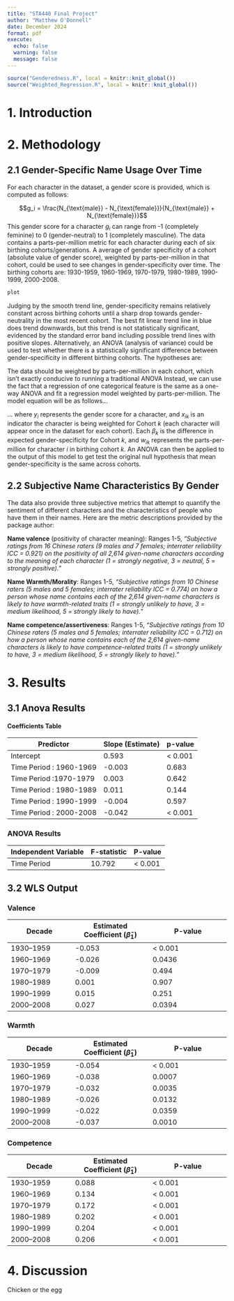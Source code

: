 ```yaml
---
title: "STA440 Final Project"
author: "Matthew O'Donnell"
date: December 2024
format: pdf
execute:
  echo: false
  warning: false
  message: false
---
```


```r
source("Genderedness.R", local = knitr::knit_global())
source("Weighted_Regression.R", local = knitr::knit_global())
```

# 1. Introduction 

# 2. Methodology

## 2.1 Gender-Specific Name Usage Over Time

For each character in the dataset, a gender score is provided, which is computed as follows: 

$$g_i = \frac{N_{\text{male}} - N_{\text{female}}}{N_{\text{male}} + N_{\text{female}}}$$
This gender score for a character $g_i$ can range from -1 (completely feminine) to 0 (gender-neutral) to 1 (completely masculine). The data contains a parts-per-million metric for each character during each of six birthing cohorts/generations. A average of gender specificity of a cohort (absolute value of gender score), weighted by parts-per-million in that cohort, could be used to see changes in gender-specificity over time. The birthing cohorts are: 1930-1959, 1960-1969, 1970-1979, 1980-1989, 1990-1999, 2000-2008.  

```r
plot
```
Judging by the smooth trend line, gender-specificity remains relatively constant across birthing cohorts until a sharp drop towards gender-neutrality in the most recent cohort. The best fit linear trend line in blue does trend downwards, but this trend is not statistically significant, evidenced by the standard error band including possible trend lines with positive slopes. Alternatively, an ANOVA (analysis of variance) could be used to test whether there is a statistically significant difference between gender-specificity in different birthing cohorts. The hypotheses are:
\begin{align*}
H_0 : \text{Mean gender-specificity is the same across all cohorts}\\
H_A : \text{At least one cohort has a different mean gender-specificity}
\end{align*}

The data should be weighted by parts-per-million in each cohort, which isn't exactly conducive to running a traditional ANOVA Instead, we can use the fact that a regression of one categorical feature is the same as a one-way ANOVA and fit a regression model weighted by parts-per-million. The model equation will be as follows...

\begin{align*}
y_i = \beta_0 + \sum_{k=1}^6 \beta_k \times x_{ik} + \epsilon_i \\
\epsilon_i \sim N(0, \sigma^2/w_{ik})
\end{align*}

... where $y_i$ represents the gender score for a character, and $x_{ik}$ is an indicator the character is being weighted for Cohort $k$ (each character will appear once in the dataset for each cohort). Each $\beta_k$ is the difference in expected gender-specificity for Cohort $k$, and $w_{ik}$ represents the parts-per-million for character $i$ in birthing cohort $k$. An ANOVA can then be applied to the output of this model to get test the original null hypothesis that mean gender-specificity is the same across cohorts. 

## 2.2 Subjective Name Characteristics By Gender

The data also provide three subjective metrics that attempt to quantify the sentiment of different characters and the characteristics of people who have them in their names. Here are the metric descriptions provided by the package author: 

**Name valence** (positivity of character meaning): Ranges 1-5, *"Subjective ratings from 16 Chinese raters (9 males and 7 females; interrater reliability ICC = 0.921) on the positivity of all 2,614 given-name characters according to the meaning of each character (1 = strongly negative, 3 = neutral, 5 = strongly positive)."*

**Name Warmth/Morality**: Ranges 1-5, *"Subjective ratings from 10 Chinese raters (5 males and 5 females; interrater reliability ICC = 0.774) on how a person whose name contains each of the 2,614 given-name characters is likely to have warmth-related traits (1 = strongly unlikely to have, 3 = medium likelihood, 5 = strongly likely to have)."*

**Name competence/assertiveness**: Ranges 1-5, *"Subjective ratings from 10 Chinese raters (5 males and 5 females; interrater reliability ICC = 0.712) on how a person whose name contains each of the 2,614 given-name characters is likely to have competence-related traits (1 = strongly unlikely to have, 3 = medium likelihood, 5 = strongly likely to have)."*

# 3. Results 

## 3.1 Anova Results

#### Coefficients Table

| Predictor                | Slope (Estimate) | p-value     |
|--------------------------|------------------|-------------|
| Intercept               | 0.593         | < 0.001     |
| Time Period : 1960-1969 | -0.003        | 0.683       |  
| Time Period :1970-1979 | 0.003         | 0.642       | 
| Time Period : 1980-1989 | 0.011         | 0.144       |  
| Time Period : 1990-1999 | -0.004        | 0.597       |  
| Time Period : 2000-2008 | -0.042        | < 0.001    |

### ANOVA Results
| Independent Variable | F-statistic | P-value |
|---|---|---|
| Time Period | 10.792 | < 0.001

## 3.2 WLS Output

### Valence
| Decade       | Estimated Coefficient ($\hat{\beta}_1$) | P-value         |
|--------------|-----------------|-----------------|
| 1930–1959    | -0.053          | < 0.001         |
| 1960–1969    | -0.026          | 0.0436          |
| 1970–1979    | -0.009          | 0.494           |
| 1980–1989    |  0.001          | 0.907           |
| 1990–1999    |  0.015          | 0.251           |
| 2000–2008    |  0.027          | 0.0394          |

### Warmth
| Decade       | Estimated Coefficient ($\hat{\beta}_1$) | P-value         |
|--------------|-----------------|-----------------|
| 1930–1959    | -0.054          | < 0.001         |
| 1960–1969    | -0.038          | 0.0007          |
| 1970–1979    | -0.032          | 0.0035          |
| 1980–1989    | -0.026          | 0.0132          |
| 1990–1999    | -0.022          | 0.0359          |
| 2000–2008    | -0.037          | 0.0010          |

### Competence
| Decade       | Estimated Coefficient ($\hat{\beta}_1$) | P-value         |
|--------------|-----------------|-----------------|
| 1930–1959    |  0.088          | < 0.001         |
| 1960–1969    |  0.134          | < 0.001         |
| 1970–1979    |  0.172          | < 0.001         |
| 1980–1989    |  0.202          | < 0.001         |
| 1990–1999    |  0.204          | < 0.001         |
| 2000–2008    |  0.206          | < 0.001         |




# 4. Discussion
Chicken or the egg
